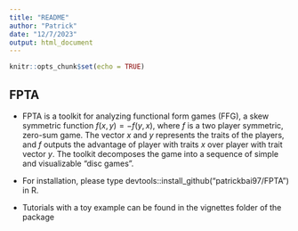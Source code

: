 ```yaml
---
title: "README"
author: "Patrick"
date: "12/7/2023"
output: html_document
---
```


```r
knitr::opts_chunk$set(echo = TRUE)
```

## FPTA
<ul>
<li>FPTA is a toolkit for analyzing functional form games (FFG), a skew symmetric function $f(x,y) = -f(y,x)$, where $f$ is a two player symmetric, zero-sum game. The vector $x$ and $y$ represents the traits of the players, and $f$ outputs the advantage of player with traits $x$ over player with trait vector $y$. The toolkit decomposes the game into a sequence of simple and visualizable "disc games".

<li> For installation, please type devtools::install_github("patrickbai97/FPTA") in R.

<li> Tutorials with a toy example can be found in the vignettes folder of the package

</ul>

